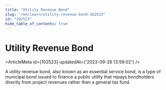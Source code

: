 ```yaml
---
title: "Utility Revenue Bond"
slug: "/en/learn/utility-revenue-bond-102523"
id: "102523"
hide_table_of_contents: true
---
```



# Utility Revenue Bond

<ArticleMeta id={102523} updatedAt={'2023-09-26 13:59:02'} />
<div className='border-solid border-b border-t-0 my-4 border-[var(--ifm-color-gray-300)]' />

A utility revenue bond, also known as an essential service bond, is a type of municipal bond issued to finance a public utility that repays bondholders directly from project revenues rather than a general tax fund.
